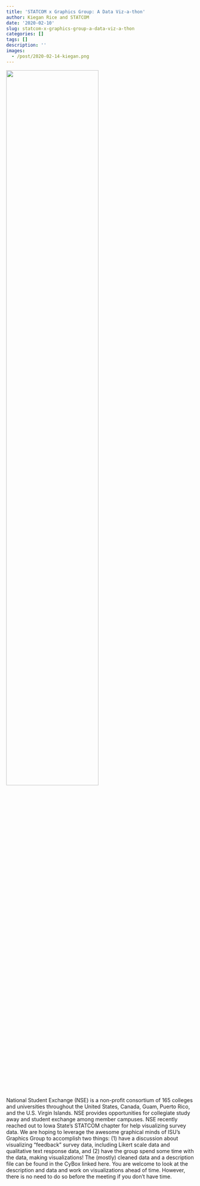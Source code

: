 ```yaml
---
title: 'STATCOM x Graphics Group: A Data Viz-a-thon'
author: Kiegan Rice and STATCOM
date: '2020-02-10'
slug: statcom-x-graphics-group-a-data-viz-a-thon
categories: []
tags: []
description: ''
images:
  - /post/2020-02-14-kiegan.png
---
```


![](/post/2020-02-14-kiegan.png){width=70%}

National Student Exchange (NSE) is a non-profit consortium of 165 colleges and universities throughout the United States, Canada, Guam, Puerto Rico, and the U.S. Virgin Islands. NSE provides opportunities for collegiate study away and student exchange among member campuses. NSE recently reached out to Iowa State's STATCOM chapter for help visualizing survey data. We are hoping to leverage the awesome graphical minds of ISU's Graphics Group to accomplish two things: (1) have a discussion about visualizing "feedback" survey data, including Likert scale data and qualitative text response data, and (2) have the group spend some time with the data, making visualizations! The (mostly) cleaned data and a description file can be found in the CyBox linked here. You are welcome to look at the description and data and work on visualizations ahead of time. However, there is no need to do so before the meeting if you don't have time. 
